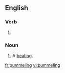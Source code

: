==English==

===Verb===
{{head|en|present participle}}

# {{present participle of|pummel|lang=en}}

===Noun===
{{en-noun}}

# A [[beating]].

[[fr:pummeling]]
[[vi:pummeling]]